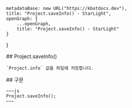 
    metadataBase: new URL("https://kbotdocs.dev"),
    title: "Project.saveInfo() - StarLight",
    openGraph: {
        ...openGraph,
        title: "Project.saveInfo() - StarLight"
    }
}

<Section>
    ## Project.saveInfo()

    `Project.info` 값을 파일에 저장합니다.
</Section>
<Section>
    ## 구문

    ~~~js
    Project.saveInfo();
    ~~~
</Section>